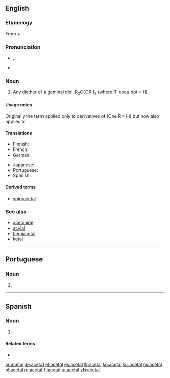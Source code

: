 ==English==
{{wikipedia}}

===Etymology===
From {{term|acetic|acet(ic)}} + {{term|alcohol|al(cohol)}}.

===Pronunciation===
* {{enPR|ăsʹĭtăl'}}, {{IPA|/ˈæsɪˌtæl/|lang=en}}
* {{audio|en-us-acetal.ogg|Audio (US)|lang=en}}

===Noun===
{{en-noun}}

# {{context|organic chemistry|lang=en}} Any [[diether]] of a [[geminal diol]], R<sub>2</sub>C(OR')<sub>2</sub> (where R' does not = H).

====Usage notes====
Originally the term applied only to derivatives of {{term|aldehyde|aldehydes}} (One R = H) but now also applies to {{term|ketone|ketones}}

====Translations====
{{trans-top|any diether of a geminal diol}}
* Finnish: {{t|fi|asetaali}}
* French: {{t+|fr|acétal|m}}
* German: {{t+|de|Acetal|n}}
{{trans-mid}}
* Japanese: {{t|ja|アセタール|tr=asetāru|sc=Jpan}}
* Portuguese: {{t|pt|acetal|m}}
* Spanish: {{t+|es|acetal|m}}
{{trans-bottom}}

====Derived terms====
* [[spiroacetal]]

===See also===
* [[acetonide]]
* [[acylal]]
* [[hemiacetal]]
* [[ketal]]

----

==Portuguese==

===Noun===
{{pt-noun|m}}

# {{lb|pt|organic chemistry}} {{l|en|acetal}} {{gloss|any diether of a geminal diol}}

----

==Spanish==
{{wikipedia|lang=es}}

===Noun===
{{es-noun|m|es}}

# {{lb|es|organic chemistry}} {{l|en|acetal}}

====Related terms====
* {{l|es|cetal}}

[[ar:acetal]]
[[de:acetal]]
[[et:acetal]]
[[es:acetal]]
[[fr:acetal]]
[[ko:acetal]]
[[ku:acetal]]
[[ps:acetal]]
[[pl:acetal]]
[[ru:acetal]]
[[fi:acetal]]
[[ta:acetal]]
[[zh:acetal]]